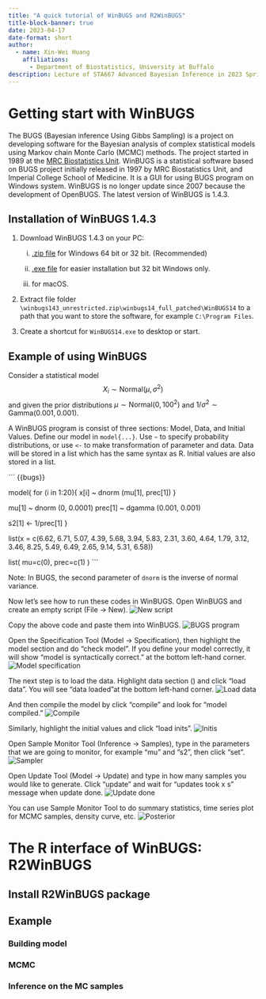 ```yaml
---
title: "A quick tutorial of WinBUGS and R2WinBUGS"
title-block-banner: true
date: 2023-04-17
date-format: short
author:
  - name: Xin-Wei Huang
    affiliations:
      - Department of Biostatistics, University at Buffalo
description: Lecture of STA667 Advanced Bayesian Inference in 2023 Spring
---
```


# Getting start with WinBUGS

The BUGS (Bayesian inference Using Gibbs Sampling) is a project on developing software for the Bayesian analysis of complex statistical models using Markov chain Monte Carlo (MCMC) methods. The project started in 1989 at the [MRC Biostatistics Unit](https://www.mrc-bsu.cam.ac.uk/software/bugs/){target="_blank"}. WinBUGS is a statistical software based on BUGS project initially released in 1997 by MRC Biostatistics Unit, and Imperial College School of Medicine. It is a GUI for using BUGS program on Windows system. WinBUGS is no longer update since 2007 because the development of OpenBUGS. The latest version of WinBUGS is 1.4.3.

## Installation of WinBUGS 1.4.3

1.  Download WinBUGS 1.4.3 on your PC:

    i)  [.zip file](https://www.mrc-bsu.cam.ac.uk/wp-content/uploads/2018/11/winbugs143_unrestricted.zip){target="_blank"} for Windows 64 bit or 32 bit. (Recommended)

    ii) [.exe file](https://www.mrc-bsu.cam.ac.uk/wp-content/uploads/WinBUGS14.exe){target="_blank"} for easier installation but 32 bit Windows only.

    iii) for macOS.

2.  Extract file folder `\winbugs143_unrestricted.zip\winbugs14_full_patched\WinBUGS14` to a path that you want to store the software, for example `C:\Program Files`.

3.  Create a shortcut for `WinBUGS14.exe` to desktop or start.

## Example of using WinBUGS

Consider a statistical model $$
X_i \sim \text{Normal}(\mu,\sigma^2)
$$ and given the prior distributions $\mu \sim \text{Normal}(0, 100^2)$ and $1 / {\sigma}^2 \sim \text{Gamma}(0.001, 0.001)$.

A WinBUGS program is consist of three sections: Model, Data, and Initial Values. Define our model in `model{...}`. Use `~` to specify probability distributions, or use `<-` to make transformation of parameter and data. Data will be stored in a list which has the same syntax as R. Initial values are also stored in a list.

``` {{bugs}}

model{
  for (i in 1:20){
    x[i] ~ dnorm (mu[1], prec[1])
  }
  
  mu[1] ~ dnorm (0, 0.0001)
  prec[1] ~ dgamma (0.001, 0.001)
  
  s2[1] <- 1/prec[1]
}

list(x = c(6.62, 6.71, 5.07, 4.39, 5.68, 3.94, 5.83, 2.31, 3.60, 4.64,
1.79, 3.12, 3.46, 8.25, 5.49, 6.49, 2.65, 9.14, 5.31, 6.58))

list( mu=c(0), prec=c(1) )
```

Note: In BUGS, the second parameter of `dnorm` is the inverse of normal variance.

Now let's see how to run these codes in WinBUGS. Open WinBUGS and create an empty script (File -\> New). ![New script](https://github.com/XinweiBuffalo/WinBUGS/blob/main/pic/01_interface.png?raw=true)

Copy the above code and paste them into WinBUGS. ![BUGS program](https://github.com/XinweiBuffalo/WinBUGS/blob/main/pic/02_script.png?raw=true)

Open the Specification Tool (Model -\> Specification), then highlight the model section and do "check model". If you define your model correctly, it will show "model is syntactically correct." at the bottom left-hand corner. ![Model specification](https://github.com/XinweiBuffalo/WinBUGS/blob/main/pic/03_specify_and_check.png?raw=true)

The next step is to load the data. Highlight data section () and click "load data". You will see "data loaded"at the bottom left-hand corner. ![Load data](https://github.com/XinweiBuffalo/WinBUGS/blob/main/pic/04_load_data.png?raw=true)

And then compile the model by click "compile" and look for "model compiled." ![Compile](https://github.com/XinweiBuffalo/WinBUGS/blob/main/pic/05_compile.png?raw=true)

Similarly, highlight the initial values and click "load inits". ![Initis](https://github.com/XinweiBuffalo/WinBUGS/blob/main/pic/06_inits.png?raw=true)

Open Sample Monitor Tool (Inference -\> Samples), type in the parameters that we are going to monitor, for example "mu" and "s2", then click "set". ![Sampler](https://github.com/XinweiBuffalo/WinBUGS/blob/main/pic/07_sampler_par.png?raw=true)

Open Update Tool (Model -\> Update) and type in how many samples you would like to generate. Click "update" and wait for "updates took x s" message when update done. ![Update done](https://github.com/XinweiBuffalo/WinBUGS/blob/main/pic/09_update_done.png?raw=true)

You can use Sample Monitor Tool to do summary statistics, time series plot for MCMC samples, density curve, etc. ![Posterior](https://github.com/XinweiBuffalo/WinBUGS/blob/main/pic/10_post.png?raw=true)

# The R interface of WinBUGS: R2WinBUGS

## Install R2WinBUGS package

## Example

### Building model

### MCMC

### Inference on the MC samples
